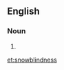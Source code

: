 ==English==

===Noun===
{{en-noun|-}}

# {{alternative spelling of|snow blindness|lang=en}}

[[et:snowblindness]]
